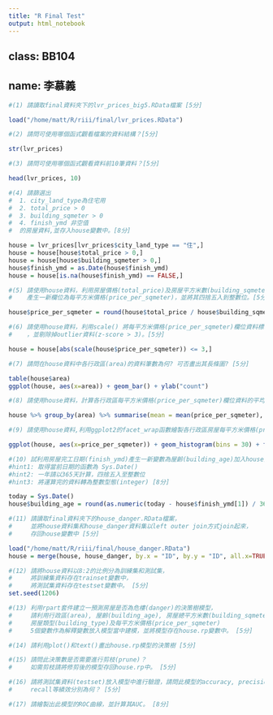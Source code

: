 ```yaml
---
title: "R Final Test"
output: html_notebook
---
```


## class: BB104
## name: 李慕義

```r
#(1) 請讀取final資料夾下的lvr_prices_big5.RData檔案 [5分]

load("/home/matt/R/riii/final/lvr_prices.RData")

```

```r
#(2) 請問可使用哪個函式觀看檔案的資料結構？[5分]

str(lvr_prices)

```

```r
#(3) 請問可使用哪個函式觀看資料前10筆資料？[5分]

head(lvr_prices, 10)

```

```r
#(4) 請篩選出
#  1. city_land_type為住宅用
#  2. total_price > 0
#  3. building_sqmeter > 0
#  4. finish_ymd 非空值
#  的房屋資料,並存入house變數中。[8分]

house = lvr_prices[lvr_prices$city_land_type == "住",]
house = house[house$total_price > 0,]
house = house[house$building_sqmeter > 0,]
house$finish_ymd = as.Date(house$finish_ymd)
house = house[is.na(house$finish_ymd) == FALSE,]


```

```r
#(5) 請使用house資料，利用房屋價格(total_price)及房屋平方米數(building_sqmeter)兩欄位，
#    產生一新欄位為每平方米價格(price_per_sqmeter)，並將其四捨五入到整數位。[5分]

house$price_per_sqmeter = round(house$total_price / house$building_sqmeter, 0)

```

```r
#(6) 請使用house資料，利用scale() 將每平方米價格(price_per_sqmeter)欄位資料標準化
#    ，並剔除掉outlier資料(z-score > 3)。[5分]

house = house[abs(scale(house$price_per_sqmeter)) <= 3,]

```

```r
#(7) 請問在house資料中各行政區(area)的資料筆數為何? 可否畫出其長條圖? [5分]

table(house$area)
ggplot(house, aes(x=area)) + geom_bar() + ylab("count")

```

```r
#(8) 請使用house資料，計算各行政區每平方米價格(price_per_sqmeter)欄位資料的平均數，中位數及標準差 [8分]

house %>% group_by(area) %>% summarise(mean = mean(price_per_sqmeter), median =  median(price_per_sqmeter), sd = sd(price_per_sqmeter))

```

```r
#(9) 請使用house資料,利用ggplot2的facet_wrap函數繪製各行政區房屋每平方米價格(price_per_sqmeter)的直方圖 [8分]

ggplot(house, aes(x=price_per_sqmeter)) + geom_histogram(bins = 30) + facet_wrap(~area)

```

```r
#(10) 試利用房屋完工日期(finish_ymd)產生一新變數為屋齡(building_age)加入house資料中。
#hint1: 取得當前日期的函數為 Sys.Date()
#hint2: 一年請以365天計算，四捨五入至整數位
#hint3: 將運算完的資料轉為整數型態(integer) [8分]

today = Sys.Date()
house$building_age = round(as.numeric(today - house$finish_ymd[1]) / 365, 0)

```

```r
#(11) 請讀取final資料夾下的house_danger.RData檔案，
#     並將house資料集和house_danger資料集以left outer join方式join起來，
#     存回house變數中 [5分]

load("/home/matt/R/riii/final/house_danger.RData")
house = merge(house, house_danger, by.x = "ID", by.y = "ID", all.x=TRUE)

```

```r
#(12) 請將house資料以8:2的比例分為訓練集和測試集，
#     將訓練集資料存在trainset變數中，
#     將測試集資料存在testset變數中。 [5分]
set.seed(1206)

```

```r
#(13) 利用rpart套件建立一預測房屋是否為危樓(danger)的決策樹模型，
#     請利用行政區(area), 屋齡(building_age), 房屋總平方米數(building_sqmeter),
#     房屋類型(building_type)及每平方米價格(price_per_sqmeter)
#     5個變數作為解釋變數放入模型當中建模，並將模型存在house.rp變數中。 [5分]

```

```r
#(14) 請利用plot()和text()畫出house.rp模型的決策樹 [5分]

```

```r
#(15) 請問此決策數是否需要進行剪枝(prune)？
#     如需剪枝請將修剪後的模型存回house.rp中。 [5分]

```

```r
#(16) 請將測試集資料(testset)放入模型中進行驗證，請問此模型的accuracy, precision,
#     recall等績效分別為何？ [5分]

```

```r
#(17) 請繪製出此模型的ROC曲線，並計算其AUC。 [8分]

```